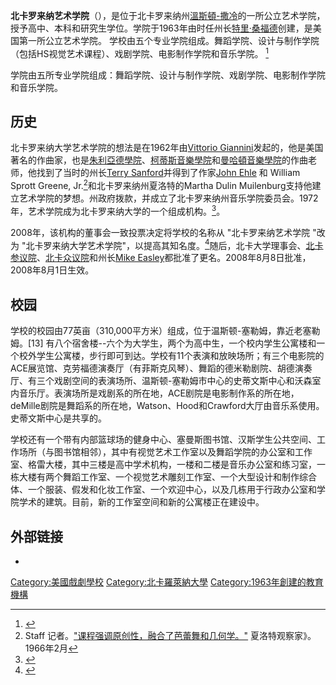 {{Expand language|en}}
{{Infobox university
| name         = 北卡罗来纳艺术学院<br>UNC School of the Arts
| image_name   = File:UNCSA Official Seal.png
| image_size   = 150px
| established  = {{start date and age|1963|p=1}}
| faculty      = 186
| chancellor   = 布赖恩·科尔
| students     = 1,144
| undergrad    = 739
| postgrad     = 124
| state        = [[北卡罗来纳州|北卡罗来纳州]]
| colors       = {{color box|#252729|border=silver}}{{color box|White|border=silver}}
| website      = {{URL|http://www.uncsa.edu/}}
| logo         = File:UNCSA Stacked Logo.jpg
| coordinates  = {{Coord|36.0755|-80.2364|format=dms|display=inline,title}}
}}

'''北卡罗来纳艺术学院'''（{{lang-en|University of North Carolina School of the Arts，UNCSA}}），是位于北卡罗来纳州[[溫斯頓-撒冷|溫斯頓-撒冷]]的一所公立艺术学院，授予高中、本科和研究生学位。学院于1963年由时任州长[[特里·桑福德|特里·桑福德]]创建，是美国第一所公立艺术学院。
学校由五个专业学院组成。舞蹈学院、设计与制作学院（包括HS视觉艺术课程）、戏剧学院、电影制作学院和音乐学院。
<ref>{{Cite web|title=美北卡罗来纳州成留学热门州 哪家学校最受欢迎？-中新网|url=http://www.chinanews.com/hr/2017/08-24/8312849.shtml|accessdate=2020-08-15|work=www.chinanews.com|archive-date=2017-09-09|archive-url=https://web.archive.org/web/20170909233623/http://www.chinanews.com/hr/2017/08-24/8312849.shtml|dead-url=no}}</ref>

学院由五所专业学院组成：舞蹈学院、设计与制作学院、戏剧学院、电影制作学院和音乐学院。

==历史==

北卡罗来纳大学艺术学院的想法是在1962年由[[Vittorio_Giannini|Vittorio Giannini]]发起的，他是美国著名的作曲家，也是[[朱利亞德學院|朱利亞德學院]]、[[柯蒂斯音樂學院|柯蒂斯音樂學院]]和[[曼哈頓音樂學院|曼哈頓音樂學院]]的作曲老师，他找到了当时的州长[[Terry_Sanford|Terry Sanford]]并得到了作家[[John_Ehle|John Ehle]] 和 William Sprott Greene, Jr.<ref name=Staff>Staff 记者。[https://www.charlotteobserver.com/ "课程强调原创性，融合了芭蕾舞和几何学。"] {{Wayback|url=https://www.charlotteobserver.com/ |date=20220404033234 }} 夏洛特观察家》。1966年2月</ref>和北卡罗来纳州夏洛特的Martha Dulin Muilenburg支持他建立艺术学院的梦想。州政府拨款，并成立了北卡罗来纳州音乐学院委员会。1972年，艺术学院成为北卡罗来纳大学的一个组成机构。<ref>{{cite book|last1=Banner|first1=Leslie|title=A Passionate Preference|date=1992|publisher=Down Home Press|isbn=1878086014}}</ref>。

2008年，该机构的董事会一致投票决定将学校的名称从 "北卡罗来纳艺术学院 "改为 "北卡罗来纳大学艺术学院"，以提高其知名度。<ref>{{cite web|url=http://www.ncarts.edu/pressreleases/Releases2008/May2008/FAQs.htm|title=关于拟议更名的常见问题。<br /><br /><br /><br /><br /><br /><br /><br /><br /><br /><br /><br /><br /><br /><br /><br /><br /><br /><br /><br /><br /><strongstrong htm|archive-date=2008-05-17|access-date=2022-03-01|archive-url=https://web.archive.org/web/20080517002540/http://www.ncarts.edu/pressreleases/Releases2008/May2008/FAQs.htm|dead-url=no}}</ref>随后，北卡大学理事会、[[北卡参议院|北卡参议院]]、[[北卡众议院|北卡众议院]]和州长[[Mike_Easley|Mike Easley]]都批准了更名。2008年8月8日批准，2008年8月1日生效。

==校园==
学校的校园由77英亩（310,000平方米）组成，位于温斯顿-塞勒姆，靠近老塞勒姆。[13] 有八个宿舍楼--六个为大学生，两个为高中生，一个校内学生公寓楼和一个校外学生公寓楼，步行即可到达。学校有11个表演和放映场所；有三个电影院的ACE展览馆、克劳福德演奏厅（有菲斯克风琴）、舞蹈的德米勒剧院、胡德演奏厅、有三个戏剧空间的表演场所、温斯顿-塞勒姆市中心的史蒂文斯中心和沃森室内音乐厅。表演场所是戏剧系的所在地，ACE剧院是电影制作系的所在地，deMille剧院是舞蹈系的所在地，Watson、Hood和Crawford大厅由音乐系使用。史蒂文斯中心是共享的。

学校还有一个带有内部篮球场的健身中心、塞曼斯图书馆、汉斯学生公共空间、工作场所（与图书馆相邻），其中有视觉艺术工作室以及舞蹈学院的办公室和工作室、格雷大楼，其中三楼是高中学术机构，一楼和二楼是音乐办公室和练习室，一栋大楼有两个舞蹈工作室、一个视觉艺术雕刻工作室、一个大型设计和制作综合体、一个服装、假发和化妆工作室、一个欢迎中心，以及几栋用于行政办公室和学院学术的建筑。目前，新的工作室空间和新的公寓楼正在建设中。


==外部链接==
{{commons category}}
* {{Official website|http://www.uncsa.edu/ }}

{{authority control}}

[[Category:美國戲劇學校|Category:美國戲劇學校]]
[[Category:北卡羅萊納大學|Category:北卡羅萊納大學]]
[[Category:1963年創建的教育機構|Category:1963年創建的教育機構]]